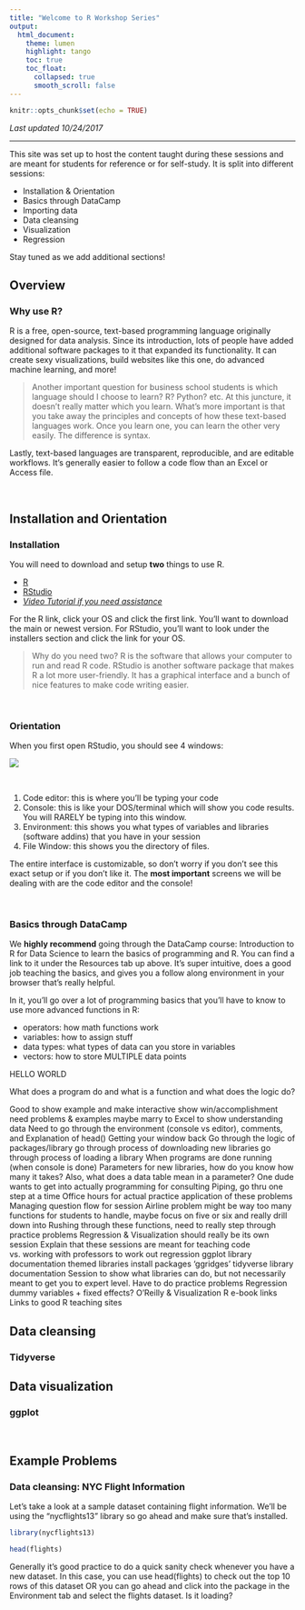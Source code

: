 ```yaml
---
title: "Welcome to R Workshop Series"
output: 
  html_document:
    theme: lumen
    highlight: tango
    toc: true
    toc_float: 
      collapsed: true
      smooth_scroll: false
---
```


```r
knitr::opts_chunk$set(echo = TRUE)
```

*Last updated 10/24/2017*

***

This site was set up to host the content taught during these sessions and are meant for students for reference or for self-study. It is split into different sessions: 

  * Installation & Orientation
  * Basics through DataCamp
  * Importing data 
  * Data cleansing 
  * Visualization 
  * Regression 
  
Stay tuned as we add additional sections!  

## Overview

### Why use R?

R is a free, open-source, text-based programming language originally designed for data analysis. Since its introduction, lots of people have added additional software packages to it that expanded its functionality. It can create sexy visualizations, build websites like this one, do advanced machine learning, and more! 

> Another important question for business school students is which language should I choose to learn? R? Python? etc. At this juncture, it doesn't really matter which you learn. What's more important is that you take away the principles and concepts of how these text-based languages work. Once you learn one, you can learn the other very easily. The difference is syntax. 

Lastly, text-based languages are transparent, reproducible, and are editable workflows. It's generally easier to follow a code flow than an Excel or Access file. 

&nbsp; 

## Installation and Orientation

### Installation

You will need to download and setup **two** things to use R. 
  
  * [R](https://cran.cnr.berkeley.edu)
  * [RStudio](https://www.rstudio.com/products/rstudio/download/#download)
  * [*Video Tutorial if you need assistance*](https://campus.datacamp.com/courses/working-with-the-rstudio-ide-part-1/orientation?ex=3)
  
For the R link, click your OS and click the first link. You'll want to download the main or newest version. For RStudio, you'll want to look under the installers section and click the link for your OS. 

> Why do you need two? R is the software that allows your computer to run and read R code. RStudio is another software package that makes R a lot more user-friendly. It has a graphical interface and a bunch of nice features to make code writing easier. 

&nbsp; 

### Orientation

When you first open RStudio, you should see 4 windows:

![](RStudioGUI.png)

&nbsp; 

  1. Code editor: this is where you'll be typing your code
  2. Console: this is like your DOS/terminal which will show you code results. You will RARELY be typing into this window. 
  3. Environment: this shows you what types of variables and libraries (software addins) that you have in your session
  4. File Window: this shows you the directory of files. 
  
The entire interface is customizable, so don't worry if you don't see this exact setup or if you don't like it. The **most important** screens we will be dealing with are the code editor and the console! 

&nbsp; 

### Basics through DataCamp

We **highly recommend** going through the DataCamp course: Introduction to R for Data Science to learn the basics of programming and R. You can find a link to it under the Resources tab up above. It's super intuitive, does a good job teaching the basics, and gives you a follow along environment in your browser that's really helpful.

In it, you'll go over a lot of programming basics that you'll have to know to use more advanced functions in R:

  * operators: how math functions work
  * variables: how to assign stuff
  * data types: what types of data can you store in variables
  * vectors: how to store MULTIPLE data points
  
HELLO WORLD
  

What does a program do and what is a function and what does the logic do?

Good to show example and make interactive
show win/accomplishment
need problems & examples
maybe marry to Excel to show understanding data
Need to go through the environment (console vs editor), comments, and
Explanation of head()
Getting your window back
Go through the logic of packages/library
go through process of downloading new libraries
go through process of loading a library
When programs are done running (when console is done)
Parameters for new libraries, how do you know how many it takes?
Also, what does a data table mean in a parameter?
One dude wants to get into actually programming for consulting
Piping, go thru one step at a time
Office hours for actual practice application of these problems
Managing question flow for session
Airline problem might be way too many functions for students to handle, maybe focus on five or six and really drill down into
Rushing through these functions, need to really step through practice problems
Regression & Visualization should really be its own session
Explain that these sessions are meant for teaching code vs. working with professors to work out regression
ggplot library documentation
themed libraries
install packages ‘ggridges’
tidyverse library documentation
Session to show what libraries can do, but not necessarily meant to get you to expert level. Have to do practice problems
Regression
dummy variables + fixed effects?
O’Reilly & Visualization R e-book links
Links to good R teaching sites

## Data cleansing

### Tidyverse

## Data visualization

### ggplot


&nbsp; 

## Example Problems

### Data cleansing: NYC Flight Information

Let's take a look at a sample dataset containing flight information. We'll be using the "nycflights13" library so go ahead and make sure that's installed.

```r
library(nycflights13)

head(flights)
```

Generally it's good practice to do a quick sanity check whenever you have a new dataset. In this case, you can use head(flights) to check out the top 10 rows of this dataset OR you can go ahead and click into the package in the Environment tab and select the flights dataset. Is it loading?



